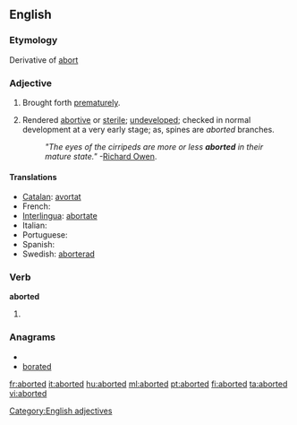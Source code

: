 ==English==

===Etymology===
Derivative of [[abort]]

===Adjective===
{{en-adj|-}}

# Brought forth [[prematurely]].
# {{biology}} Rendered [[abortive]] or [[sterile]]; [[undeveloped]]; checked in normal development at a very early stage; as, spines are ''aborted'' branches.
#:''"The eyes of the cirripeds are more or less '''aborted''' in their mature state."''  -[[w:Richard Owen|Richard Owen]].

====Translations====
* [[Catalan]]: [[avortat]]
* French: {{t+|fr|avorté}}
* [[Interlingua]]: [[abortate]]
* Italian: {{t-|it|terminato}}
* Portuguese: {{t-|pt|abortado}}
* Spanish: {{t-|es|abortado}}
* Swedish: [[aborterad]]

===Verb===
'''aborted'''

# {{past of|[[abort]]}}

===Anagrams===
* {{alphagram|abdeort}}
* [[borated#English|borated]]


[[Category:English adjectives]]

[[fr:aborted]]
[[it:aborted]]
[[hu:aborted]]
[[ml:aborted]]
[[pt:aborted]]
[[fi:aborted]]
[[ta:aborted]]
[[vi:aborted]]